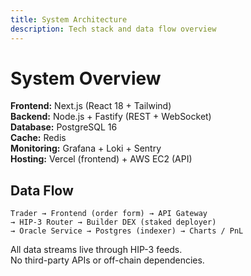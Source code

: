 ```yaml
---
title: System Architecture
description: Tech stack and data flow overview
---
```


# System Overview

**Frontend:**  Next.js (React 18 + Tailwind)  
**Backend:**   Node.js + Fastify (REST + WebSocket)  
**Database:**  PostgreSQL 16  
**Cache:**     Redis  
**Monitoring:** Grafana + Loki + Sentry  
**Hosting:**   Vercel (frontend) + AWS EC2 (API)

## Data Flow
```
Trader → Frontend (order form) → API Gateway  
→ HIP-3 Router → Builder DEX (staked deployer)  
→ Oracle Service → Postgres (indexer) → Charts / PnL
```

All data streams live through HIP-3 feeds.  
No third-party APIs or off-chain dependencies.

